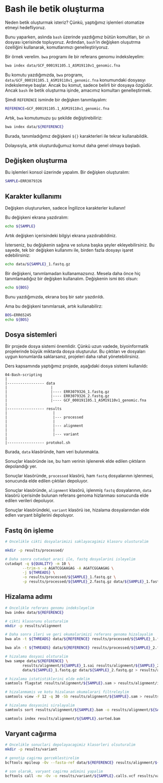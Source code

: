 # Bash ile betik oluşturma

Neden betik oluşturmak isteriz? Çünkü, yaptığımız işlemleri otomatize etmeyi hedefliyoruz.

Bunu yaparken, aslında `bash` üzerinde yazdığımız bütün komultları, bir `sh` dosyası içerisinde topluyoruz. Ardından, `bash`'in değişken oluşutrma özelliğini kullanarak, komutlarımızı genelleştiriyoruz.

Bir örnek verelim. `bwa` programı ile bir referans genomu indeksleyelim:

```bash
bwa index data/GCF_000191105.1_ASM19110v1_genomic.fna
```

Bu komutu yazdığımızda, `bwa` programı, `data/GCF_000191105.1_ASM19110v1_genomic.fna` konumundaki dosyasyı indekslemeye başlar. Ancak bu komut, sadece belirli bir dosyaya özgüdür. Ancak `bash` ile betik oluşturma işinde, amacımız komultarı genelleştirmek.

Şimdi `REFERENCE` isminde bir değişken tanımlayalım:

```bash
REFERENCE=GCF_000191105.1_ASM19110v1_genomic.fna
```

Artık, `bwa` komutumuzu şu şekilde değiştirebiliriz:

```bash
bwa index data/${REFERENCE}
```

Burada, tanımladığımız değişkeni `${}` karakterleri ile tekrar kullanabildik.

Dolayısıyla, artık oluşturduğumuz komut daha genel olmaya başladı.

## Değişken oluşturma

Bu işlemleri konsol üzerinde yapalım. Bir değişken oluşturalım:

```bash
SAMPLE=ERR3079326
```

:::{.callout-important}
## Karakter kullanımı

Değişken oluştururken, sadece İngilizce karakterler kullanın!
:::

Bu değişkeni ekrana yazdıralım:

```bash
echo ${SAMPLE}
```

Artık değişken içerisindeki bilgiyi ekrana yazdırabildiniz.

İsterseniz, bu değişkenin sağına ve soluna başka şeyler ekleyebilirsiniz. Bu sayede, tek bir değişken kullanımı ile, birden fazla dosyayı işaret edebilirsiniz:

```bash
echo data/${SAMPLE}_1.fastq.gz
```

Bir değişkeni, tanımlamadan kullanamazsınız. Mesela daha önce hiç tanımlamadığıız bir değişken kullanalım. Değişkenin ismi `BOS` olsun:


```bash
echo ${BOS}
```

Bunu yazdığımızda, ekrana boş bir satır yazdırıldı.

Ama bu değişkeni tanımlarsak, artık kullanabilirz:

```bash
BOS=ERR65245
echo ${BOS}
```

## Dosya sistemleri

Bir projede dosya sistemi önemlidir. Çünkü uzun vadede, biyoinformatik projelerinde büyük miktarda dosya oluşturulur. Bu çıktıları ve dosyaları uygun konumlarda saklarsanız, projeleri daha rahat yönetebilirsiniz.

Ders kapsamında yaptığımız projede, aşağıdaki dosya sistemi kullanıldı:

```
04-Bash-scripting
|
|----------------- data
|                    |
|                    |---- ERR3079326_1.fastq.gz
|                    |---- ERR3079326_2.fastq.gz
|                    |---- GCF_000191105.1_ASM19110v1_genomic.fna
|
|----------------- results
|                     |
|                     |--- processed
|                     |
|                     |--- alignment
|                     |
|                     |--- variant
|
|----------------- protokol.sh
```

Burada, `data` klasöründe, ham veri bulunmakta. 

Sonuçlar klasöründe ise, bu ham verinin işlenerek elde edilen çıktıların depolandığı yer.

Sonuçlar klasöründe, `processed` klasörü, ham `fastq` dosyalarının işlenmesi, sonucunda elde edilen çıktıları depoluyor. 

Sonuçlar klasöründe, `alignment` klasörü, işlenmiş `fastq` dosyalarının, `data` klasörü içerisinde bulunan referans genoma hizlanması sonucunda elde edilen verileri depoluyor.

Sonuçlar klasöründeki, `variant` klasörü ise, hizalama dosyalarından elde edlen varyant bilgilerini depoluyor.

## Fastq ön işleme

```bash
# Oncelikle cikti dosyalarimizi saklayacagimiz klasoru olusturalim

mkdir -p results/processed/

# Daha sonra cutadapt araci ile, fastq dosyalarini isleyelim
cutadapt -q ${QUALITY} -m 10 \
        --trim-n -a AGATCGGAAGAG -A AGATCGGAAGAG \
        -j ${THREADS} \
        -o results/processed/${SAMPLE}_1.fastq.gz \
        -p results/processed/${SAMPLE}_2.fastq.gz data/${SAMPLE}_1.fastq.gz data/${SAMPLE}_2.fastq.gz

```

## Hizalama adımı

```bash
# Oncelikle referans genomu indeksleyelim
bwa index data/${REFERENCE}

# cikti klasorunu olusturalim
mkdir -p results/alignment

# Daha sonra ileri ve geri okumalarimizi referans genoma hizalayalim
bwa aln -t ${THREADS} data/${REFERENCE} results/processed/${SAMPLE}_1.fastq.gz > results/alignment/${SAMPLE}_1.sai

bwa aln -t ${THREADS} data/${REFERENCE} results/processed/${SAMPLE}_2.fastq.gz > results/alignment/${SAMPLE}_2.sai

# hizalama dosyasi olsturalim
bwa sampe data/${REFERENCE} \
        results/alignment/${SAMPLE}_1.sai results/alignment/${SAMPLE}_2.sai \
        data/${SAMPLE}_1.fastq.gz data/${SAMPLE}_2.fastq.gz > results/alignment/${SAMPLE}.sam

# hizalama istatistiklerini elde edelim
samtools flagstat results/alignment/${SAMPLE}.sam > results/alignment/istatistik_${SAMPLE}.txt

# hizalanmamis ve kotu hizalanan okumalarari filtreleylim
samtools view -F 12 -q 30 -Sb results/alignment/${SAMPLE}.sam > results/alignment/${SAMPLE}.bam

# hizalama dosyasini siralayalim
samtools sort results/alignment/${SAMPLE}.bam -o results/alignment/${SAMPLE}.sorted.bam

samtools index results/alignment/${SAMPLE}.sorted.bam

```


## Varyant cağırma

```bash
# Oncelikle sonuclari depolayacagimiz klasorleri olsuturalim
mkdir -p results/variant

# genotip cagirma gerceklestirelim
bcftools mpileup -Ov --fasta-ref data/${REFERENCE} results/alignment/${SAMPLE}.sorted.bam > results/variant/${SAMPLE}.genotype.vcf

# son olarak, varyant cagirma adimini yapalim
bcftools call -mv -Ov -o results/variant/${SAMPLE}.calls.vcf results/variant/${SAMPLE}.genotype.vcf
```

